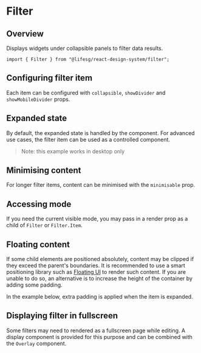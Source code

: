 
<Meta of={FilterStories} />

# Filter

## Overview

Displays widgets under collapsible panels to filter data results.

```tsx
import { Filter } from "@lifesg/react-design-system/filter";
```

<Canvas of={FilterStories.Default} />

## Configuring filter item

Each item can be configured with `collapsible`, `showDivider` and `showMobileDivider` props.

<Canvas of={FilterStories.ConfiguringFilterItem} />

## Expanded state

By default, the expanded state is handled by the component. For advanced use cases, the filter item can be used as a controlled component.

> Note: this example works in desktop only

<Canvas of={FilterStories.HandlingExpandedState} />

## Minimising content

For longer filter items, content can be minimised with the `minimisable` prop.

<Canvas of={FilterStories.Minimised} />

## Accessing mode

If you need the current visible mode, you may pass in a render prop as a child of `Filter` or `Filter.Item`.

<Canvas of={FilterStories.AccessingMode} />

## Floating content

If some child elements are positioned absolutely, content may be clipped if they exceed the parent's boundaries.
It is recommended to use a smart positioning library such as [Floating UI](https://floating-ui.com/) to render such content.
If you are unable to do so, an alternative is to increase the height of the container by adding some padding.

In the example below, extra padding is applied when the item is expanded.

<Canvas of={FilterStories.WithFloatingContent} />

## Displaying filter in fullscreen

Some filters may need to rendered as a fullscreen page while editing. A display component is provided for this purpose and can be combined with the `Overlay` component.

<Canvas of={FilterStories.DisplayFilterInFullscreen} />

<PropsTable />
